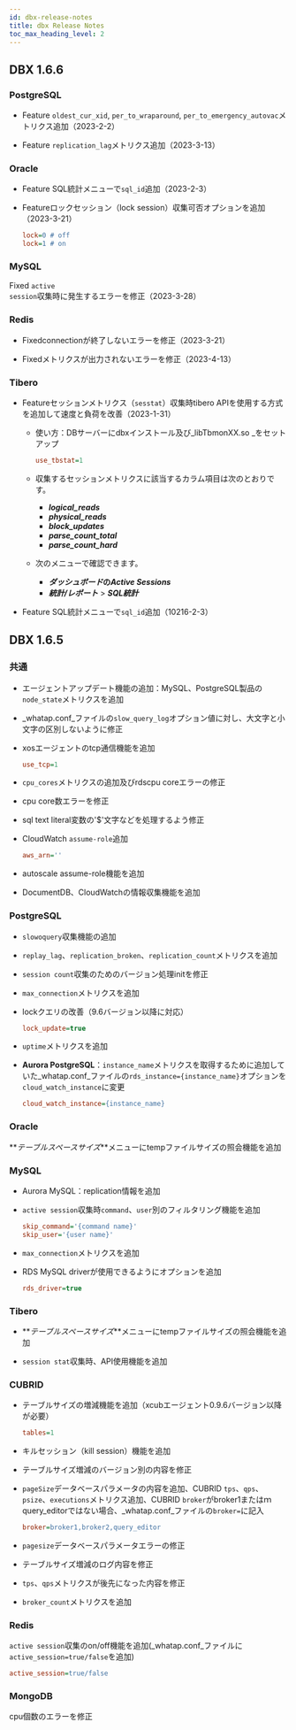 ```yaml
---
id: dbx-release-notes
title: dbx Release Notes
toc_max_heading_level: 2
---
```



## DBX 1.6.6

### PostgreSQL

-   <Status>Feature</Status> <code>oldest_cur_xid</code>, <code>per_to_wraparound</code>, <code>per_to_emergency_autovac</code>メトリクス追加（2023-2-2）

-   <Status>Feature</Status> <code>replication_lag</code>メトリクス追加（2023-3-13）

### Oracle

-   <Status>Feature</Status> <UI>SQL統計</UI>メニューで<code>sql_id</code>追加（2023-2-3）

-   <Status>Feature</Status>ロックセッション（lock session）収集可否オプションを追加（2023-3-21）

    ```ini title=whatap.conf
    lock=0 # off
    lock=1 # on
    ```

### MySQL

<Status>Fixed</Status> <code>active session</code>収集時に発生するエラーを修正（2023-3-28）

### Redis

-   <Status>Fixed</Status>connectionが終了しないエラーを修正（2023-3-21）

-   <Status>Fixed</Status>メトリクスが出力されないエラーを修正（2023-4-13）

### Tibero

-   <Status>Feature</Status>セッションメトリクス（<code>sesstat</code>）収集時tibero APIを使用する方式を追加して速度と負荷を改善（2023-1-31）

    -   使い方：DBサーバーにdbxインストール及び_libTbmonXX.so _をセットアップ

        ```ini title=whatap.conf
        use_tbstat=1
        ```

    -   収集するセッションメトリクスに該当するカラム項目は次のとおりです。

        -   **_logical_reads_**
        -   **_physical_reads_**
        -   **_block_updates_**
        -   **_parse_count_total_**
        -   **_parse_count_hard_**

    -   次のメニューで確認できます。

        -   **_ダッシュボード_**の**_Active Sessions_**
        -   **_統計/レポート_** > **_SQL統計_**

-   <Status>Feature</Status> SQL統計メニューで`sql_id`追加（10216-2-3）

## DBX 1.6.5

### 共通

-   エージェントアップデート機能の追加：MySQL、PostgreSQL製品の`node_state`メトリクスを追加

-   _whatap.conf_ファイルの`slow_query_log`オプション値に対し、大文字と小文字の区別しないように修正

-   xosエージェントのtcp通信機能を追加

    ```ini title=whatap.conf
    use_tcp=1
    ```

-   `cpu_cores`メトリクスの追加及びrdscpu coreエラーの修正

-   cpu core数エラーを修正

-   sql text literal変数の'$'文字などを処理するよう修正

-   CloudWatch `assume-role`追加

    ```ini title=whatap.conf
    aws_arn=''
    ```

-   autoscale assume-role機能を追加

-   DocumentDB、CloudWatchの情報収集機能を追加

### PostgreSQL

-   `slowoquery`収集機能の追加

-   `replay_lag`、`replication_broken`、`replication_count`メトリクスを追加

-   `session count`収集のためのバージョン処理initを修正

-   `max_connection`メトリクスを追加

-   lockクエリの改善（9.6バージョン以降に対応）

    ```ini title=whatap.conf
    lock_update=true
    ```

-   `uptime`メトリクスを追加

-   **Aurora PostgreSQL**：`instance_name`メトリクスを取得するために追加していた_whatap.conf_ファイルの`rds_instance={instance_name}`オプションを`cloud_watch_instance`に変更

    ```ini title=whatap.conf
    cloud_watch_instance={instance_name}
    ```

### Oracle

**_テーブルスペースサイズ_**メニューにtempファイルサイズの照会機能を追加

### MySQL

-   Aurora MySQL：replication情報を追加

-   `active session`収集時`command`、`user`別のフィルタリング機能を追加

    ```ini title=whatap.conf
    skip_command='{command name}'
    skip_user='{user name}'
    ```

-   `max_connection`メトリクスを追加

-   RDS MySQL driverが使用できるようにオプションを追加

    ```ini title=whatap.conf
    rds_driver=true
    ```

### Tibero

-   **_テーブルスペースサイズ_**メニューにtempファイルサイズの照会機能を追加

-   `session stat`収集時、API使用機能を追加

### CUBRID

-   テーブルサイズの増減機能を追加（xcubエージェント0.9.6バージョン以降が必要）

    ```ini title=whatap.conf
    tables=1
    ```

-   キルセッション（kill session）機能を追加

-   テーブルサイズ増減のバージョン別の内容を修正

-   `pageSize`データベースパラメータの内容を追加、CUBRID `tps`、`qps`、`psize`、`executions`メトリクス追加、CUBRID `broker`がbroker1またはｍquery_editorではない場合、_whatap.conf_ファイルの`broker=`に記入

    ```ini title=whatap.conf
    broker=broker1,broker2,query_editor
    ```

-   `pagesize`データベースパラメータエラーの修正

-   テーブルサイズ増減のログ内容を修正

-   `tps`、`qps`メトリクスが後先になった内容を修正

-   `broker_count`メトリクスを追加

### Redis

`active session`収集のon/off機能を追加(_whatap.conf_ファイルに`active_session=true/false`を追加)

```ini title=whatap.conf
active_session=true/false
```

### MongoDB

cpu個数のエラーを修正
